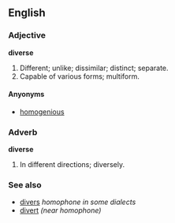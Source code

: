 ==English==

===Adjective===
'''diverse'''
# Different; unlike; dissimilar; distinct; separate.
# Capable of various forms; multiform.

====Anyonyms====
*[[homogenious]]

===Adverb===
'''diverse'''
# In different directions; diversely.

===See also===
*[[divers]] ''homophone in some dialects''
*[[divert]] ''(near homophone)''